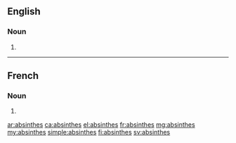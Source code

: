 ==English==

===Noun===
{{head|en|noun plural form}}

# {{plural of|absinthe|lang=en}}

----

==French==

===Noun===
{{head|fr|noun plural form|g=?}}

# {{plural of|absinthe|lang=fr}}

[[ar:absinthes]]
[[ca:absinthes]]
[[el:absinthes]]
[[fr:absinthes]]
[[mg:absinthes]]
[[my:absinthes]]
[[simple:absinthes]]
[[fi:absinthes]]
[[sv:absinthes]]